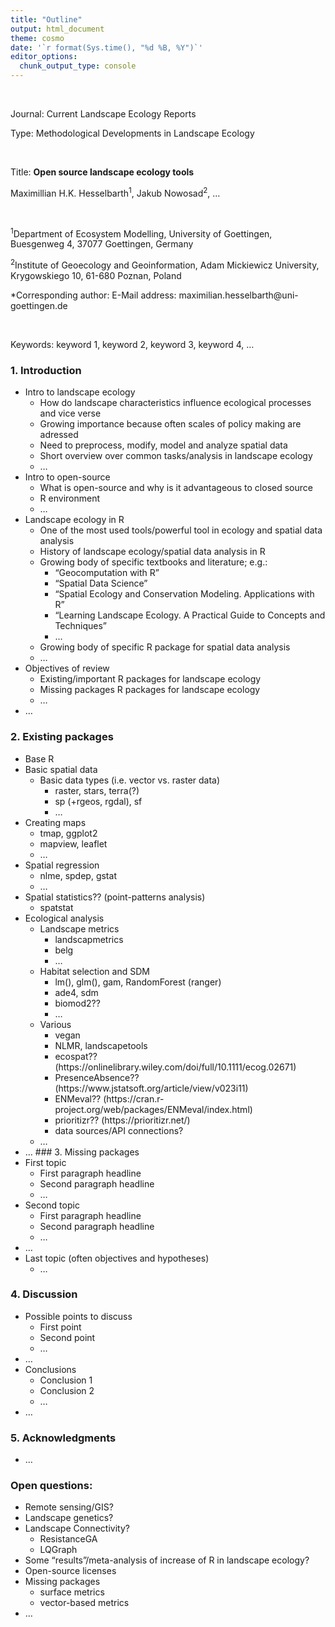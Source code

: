 ```yaml
---
title: "Outline"
output: html_document
theme: cosmo
date: '`r format(Sys.time(), "%d %B, %Y")`'
editor_options: 
  chunk_output_type: console
---
```


<br/>

Journal: Current Landscape Ecology Reports

Type: Methodological Developments in Landscape Ecology

<br/>

Title: **Open source landscape ecology tools**

Maximillian H.K. Hesselbarth<sup>1</sup>, Jakub Nowosad<sup>2</sup>, ...

<br/>

<sup>1</sup>Department of Ecosystem Modelling, University of Goettingen, Buesgenweg 4, 37077 Goettingen, Germany 

<sup>2</sup>Institute of Geoecology and Geoinformation, Adam Mickiewicz University, Krygowskiego 10, 61-680 Poznan, Poland

*Corresponding author: E-Mail address: maximilian.hesselbarth@uni-goettingen.de

<br/>

Keywords: keyword 1, keyword 2, keyword 3, keyword 4, ...

### 1. Introduction
- Intro to landscape ecology
    - How do landscape characteristics influence ecological processes and vice verse
    - Growing importance because often scales of policy making are adressed
    - Need to preprocess, modify, model and analyze spatial data
    - Short overview over common tasks/analysis in landscape ecology
    - ...
- Intro to open-source
    - What is open-source and why is it advantageous to closed source
    - R environment
    - ...
- Landscape ecology in R
    - One of the most used tools/powerful tool in ecology and spatial data analysis
    - History of landscape ecology/spatial data analysis in R
    - Growing body of specific textbooks and literature; e.g.:
        - "Geocomputation with R"
        - "Spatial Data Science"
        - "Spatial Ecology and Conservation Modeling. Applications with R"
        - "Learning Landscape Ecology. A Practical Guide to Concepts and Techniques"
        - ...
    - Growing body of specific R package for spatial data analysis
    - ...
- Objectives of review
    - Existing/important R packages for landscape ecology
    - Missing packages R packages for landscape ecology
    - ...
- ...

### 2. Existing packages

- Base R
- Basic spatial data
    - Basic data types (i.e. vector vs. raster data)
        - raster, stars, terra(?)
        - sp (+rgeos, rgdal), sf
        - ...
- Creating maps
    - tmap, ggplot2
    - mapview, leaflet
    - ...
- Spatial regression
    - nlme, spdep, gstat
    - ...
- Spatial statistics?? (point-patterns analysis)
    - spatstat
- Ecological analysis
    - Landscape metrics
        - landscapmetrics
        - belg
        - ...
    - Habitat selection and SDM
        - lm(), glm(), gam, RandomForest (ranger)
        - ade4, sdm
        - biomod2??
        - ...
    - Various
        - vegan
        - NLMR, landscapetools
        - ecospat?? (https://onlinelibrary.wiley.com/doi/full/10.1111/ecog.02671)
        - PresenceAbsence?? (https://www.jstatsoft.org/article/view/v023i11)
        - ENMeval?? (https://cran.r-project.org/web/packages/ENMeval/index.html)
        - prioritizr?? (https://prioritizr.net/)
        - data sources/API connections?
    - ...
- ...
### 3. Missing packages
- First topic
    - First paragraph headline
    - Second paragraph headline
    - ...
- Second topic
    - First paragraph headline
    - Second paragraph headline
    - ...
- ...
- Last topic (often objectives and hypotheses)
    - ...
    
### 4. Discussion
- Possible points to discuss
    - First point
    - Second point
    - ...
- ...
- Conclusions
    - Conclusion 1 
    - Conclusion 2
    - ...
- ...
    
### 5. Acknowledgments
- ...

### Open questions:
- Remote sensing/GIS?
- Landscape genetics?
- Landscape Connectivity?
  - ResistanceGA
  - LQGraph
- Some "results"/meta-analysis of increase of R in landscape ecology?
- Open-source licenses
- Missing packages
    - surface metrics
    - vector-based metrics
- ...
